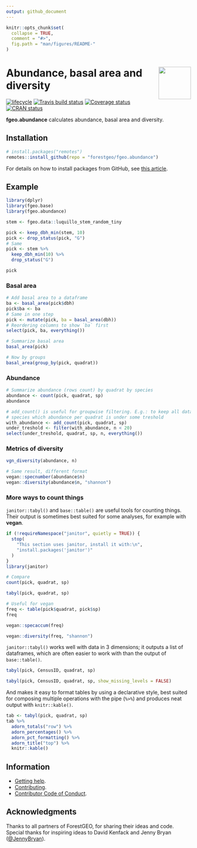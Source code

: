 ```yaml
---
output: github_document
---
```


<!-- README.md is generated from README.Rmd. Please edit that file -->

```r
knitr::opts_chunk$set(
  collapse = TRUE,
  comment = "#>",
  fig.path = "man/figures/README-"
)
```

# <img src="https://i.imgur.com/m8FNhQR.png" align="right" height=88 /> Abundance, basal area and diversity

[![lifecycle](https://img.shields.io/badge/lifecycle-experimental-orange.svg)](https://www.tidyverse.org/lifecycle/#experimental)
[![Travis build status](https://travis-ci.org/forestgeo/fgeo.abundance.svg?branch=master)](https://travis-ci.org/forestgeo/fgeo.abundance)
[![Coverage status](https://codecov.io/gh/forestgeo/fgeo.abundance/branch/master/graph/badge.svg)](https://codecov.io/github/forestgeo/fgeo.abundance?branch=master)
[![CRAN status](http://www.r-pkg.org/badges/version/fgeo.abundance)](https://cran.r-project.org/package=fgeo.abundance)

__fgeo.abundance__ calculates abundance, basal area and diversity.

## Installation  

```R
# install.packages("remotes")
remotes::install_github(repo = "forestgeo/fgeo.abundance")
```

For details on how to install packages from GitHub, see [this article](https://goo.gl/dQKEeg).

## Example

```r
library(dplyr)
library(fgeo.base)
library(fgeo.abundance)

stem <- fgeo.data::luquillo_stem_random_tiny
```

```r
pick <- keep_dbh_min(stem, 10)
pick <- drop_status(pick, "G")
# Same
pick <- stem %>% 
  keep_dbh_min(10) %>% 
  drop_status("G")

pick
```

### Basal area

```r
# Add basal area to a dataframe
ba <- basal_area(pick$dbh)
pick$ba <- ba
# Same in one step
pick <- mutate(pick, ba = basal_area(dbh))
# Reordering columns to show `ba` first
select(pick, ba, everything())

# Summarize basal area
basal_area(pick)

# Now by groups
basal_area(group_by(pick, quadrat))
```

### Abundance

```r
# Summarize abundance (rows count) by quadrat by species
abundance <- count(pick, quadrat, sp)
abundance

# add_count() is useful for groupwise filtering. E.g.: to keep all data from
# species which abundance per quadrat is under some treshold
with_abundance <- add_count(pick, quadrat, sp)
under_treshold <- filter(with_abundance, n < 20)
select(under_treshold, quadrat, sp, n, everything())
```

### Metrics of diversity

```r
vgn_diversity(abundance, n)

# Same result, different format
vegan::specnumber(abundance$n)
vegan::diversity(abundance$n, "shannon")
```

### More ways to count things

`janitor::tabyl()` and `base::table()` are useful tools for counting things.
Their output is sometimes best suited for some analyses, for example with __vegan__.

```r
if (!requireNamespace("janitor", quietly = TRUE)) {
  stop(
    "This section uses janitor, install it with:\n",
    "install.packages('janitor')"
  )
}
library(janitor)

# Compare
count(pick, quadrat, sp)

tabyl(pick, quadrat, sp)

# Useful for vegan
freq <- table(pick$quadrat, pick$sp)
freq

vegan::specaccum(freq)

vegan::diversity(freq, "shannon")
```

`janitor::tabyl()` works well with data in 3 dimensions; it outputs a list of dataframes, which are often easier to work with than the output of `base::table()`.

```r
tabyl(pick, CensusID, quadrat, sp)

tabyl(pick, CensusID, quadrat, sp, show_missing_levels = FALSE)
```

And makes it easy to format tables by using a declarative style, best suited for composing multiple operations with the pipe (`%>%`) and produces neat output with `knitr::kable()`.

```r
tab <- tabyl(pick, quadrat, sp)
tab %>% 
  adorn_totals("row") %>% 
  adorn_percentages() %>% 
  adorn_pct_formatting() %>% 
  adorn_title("top") %>% 
  knitr::kable()
```

## Information

* [Getting help](SUPPORT.md).
* [Contributing](CONTRIBUTING.md).
* [Contributor Code of Conduct](CODE_OF_CONDUCT.md).

## Acknowledgments

Thanks to all partners of ForestGEO, for sharing their ideas and code. Special 
thanks for inspiring ideas to David Kenfack and Jenny Bryan ([\@JennyBryan](https://twitter.com/JennyBryan)).
